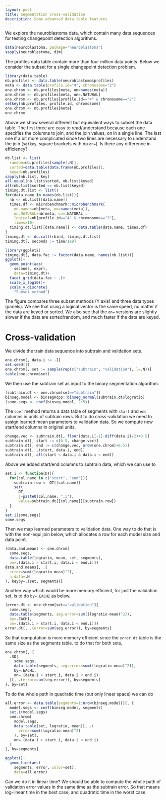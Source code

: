 ```yaml
---
layout: post
title: Segmentation cross-validation
description: Some advanced data.table features
---
```


We explore the neuroblastoma data, which contain many data sequences
for testing changepoint detection algorithms.

```r
data(neuroblastoma, package="neuroblastoma")
sapply(neuroblastoma, dim)
```

The profiles data table contain more than four million data
points. Below we consider the subset for a single changepoint
detection problem.

```r
library(data.table)
nb.profiles <- data.table(neuroblastoma$profiles)
meta <- data.table(profile.id="4", chromosome="2")
one.chrom <- nb.profiles[meta, on=names(meta)]
one.chrom <- nb.profiles[meta, on=.NATURAL]
one.chrom <- nb.profiles[profile.id=="4" & chromosome=="2"]
setkey(nb.profiles, profile.id, chromosome)
one.chrom <- nb.profiles[meta]
one.chrom
```

Above we show several different but equivalent ways to subset the data
table. The first three are easy to read/understand because each one
specifies the columns to join, and the join values, on in a single
line. The last one if a bit more complicated since two lines are
necessary to understand the join (`setkey`, square brackets with no
`on=`). Is there any difference in efficiency?

```r
nb.list <- list(
  random=nb.profiles[sample(.N)],
  sorted=data.table(data.frame(nb.profiles)),
  keyed=nb.profiles)
sapply(nb.list, key)
all.equal(nb.list$sorted, nb.list$keyed)
all(nb.list$sorted == nb.list$keyed)
timing.dt.list <- list()
for(data.name in names(nb.list)){
  nb <- nb.list[[data.name]]
  times.df <- microbenchmark::microbenchmark(
    on.names=nb[meta, on=names(meta)],
    on.NATURAL=nb[meta, on=.NATURAL],
    logical=nb[profile.id=="4" & chromosome=="2"],
    times=10)
  timing.dt.list[[data.name]] <- data.table(data.name, times.df)
}
timing.dt <- do.call(rbind, timing.dt.list)
timing.dt[, seconds := time/1e9]

library(ggplot2)
timing.dt[, data.fac := factor(data.name, names(nb.list))]
ggplot()+
  geom_point(aes(
    seconds, expr),
    data=timing.dt)+
  facet_grid(data.fac ~ .)+
  scale_x_log10()+
  scale_y_discrete(
    "Subset method")
```

The figure compares three subset methods (Y axis) and three data types
(panels). We see that using a logical vector is the same speed, no
matter if the data are keyed or sorted. We also see that the `on=`
versions are slightly slower if the data are sorted/random, and much
faster if the data are keyed.

# Cross-validation

We divide the train data sequence into subtrain and validation sets.

```r
one.chrom[, data.i := .I]
set.seed(1)
one.chrom[, set := sample(rep(c("subtrain", "validation"), l=.N))]
table(one.chrom$set)
```

We then use the subtrain set as input to the binary segmentation
algorithm.

```r
(subtrain.dt <- one.chrom[set=="subtrain"])
binseg.model <- binsegRcpp::binseg_normal(subtrain.dt$logratio)
(some.segs <- coef(binseg.model, 2:5))
```

The `coef` method returns a data table of segments with `start` and
`end` columns in units of subtrain rows. But to do cross-validation we
need to assign learned mean parameters to validation data. So we
compute new start/end columns in original units,

```r
change.vec <- subtrain.dt[, floor(data.i[-1]-diff(data.i)/2)+0.5]
subtrain.dt[, start := c(0.5, change.vec)]
subtrain.dt[, end := c(change.vec, nrow(one.chrom)+0.5)]
subtrain.dt[, .(start, data.i, end)]
subtrain.dt[, all(start < data.i & data.i < end)]
```

Above we added start/end columns to subtrain data, which we can use to

```r
set.i <- function(DT){
  for(col.name in c("start", "end")){
    subtrain.row <- DT[[col.name]]
    set(
      DT,
      j=paste0(col.name, ".i"),
      value=subtrain.dt[[col.name]][subtrain.row])
  }
}
set.i(some.segs)
some.segs
```

Then we map learned parameters to validation data. One way to do that
is with the non-equi join below, which allocates a row for each model
size and data point.

```r
(data.and.means <- one.chrom[
  some.segs,
  data.table(logratio, mean, set, segments),
  on=.(data.i > start.i, data.i < end.i)])
data.and.means[, .(
  error=sum((logratio-mean)^2),
  n.data=.N
), keyby=.(set, segments)]
```

Another way which would be more memory efficient, for just the
validation set, is to do `by=.EACHI` as below.

```r
(error.dt <- one.chrom[set=="validation"][
  some.segs,
  data.table(segments, seg.error=sum((logratio-mean)^2)),
  by=.EACHI,
  on=.(data.i > start.i, data.i < end.i)])
error.dt[, .(error=sum(seg.error)), by=segments]
```

So that computation is more memory efficient since the `error.dt`
table is the same size as the segments table. to do that for both sets,

```r
one.chrom[, {
  .SD[
    some.segs,
    data.table(segments, seg.error=sum((logratio-mean)^2)),
    by=.EACHI,
    on=.(data.i > start.i, data.i < end.i)
  ][, .(error=sum(seg.error)), by=segments]
}, by=set]
```

To do the whole path in quadratic time (but only linear space) we can
do

```r
all.error <- data.table(segments=1:nrow(binseg.model))[, {
  model.segs <- coef(binseg.model, segments)
  set.i(model.segs)
  one.chrom[
    model.segs,
    data.table(set, logratio, mean)[, .(
      error=sum((logratio-mean)^2)
    ), by=set],
    on=.(data.i > start.i, data.i < end.i)
  ]
}, by=segments]

ggplot()+
  geom_line(aes(
    segments, error, color=set),
    data=all.error)
```

Can we do it in linear time? We should be able to compute the whole
path of validation error values in the same time as the subtrain
error. So that means log-linear time in the best case, and quadratic
time in the worst case. 
